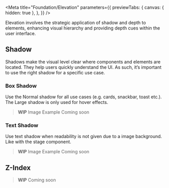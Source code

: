 
<Meta
  title="Foundation/Elevation"
  parameters={{
    previewTabs: {
      canvas: { hidden: true },
    },
  }}
/>

<Banner label="Elevation" section="Foundation" color="purple" puzzle />

<Lead>Elevation involves the strategic application of shadow and depth to elements, enhancing visual hierarchy and providing depth cues within the user interface.</Lead>

## Shadow

Shadows make the visual level clear where components and elements are located.
They help users quickly understand the UI. As such,
it’s important to use the right shadow for a specific use case.

### Box Shadow

Use the Normal shadow for all use cases (e.g. cards, snackbar, toast etc.).
The Large shadow is only used for hover effects.

> **WIP** Image Example Coming soon

### Text Shadow

Use text shadow when readability is not given due to a image background. Like with the
stage component.

> **WIP** Image Example Coming soon

## Z-Index

> **WIP** Coming soon

<Footer>
  <LinkCards>
    <LinkCard
      pageTitle="Foundation/Design Tokens"
      description="We use design tokens to replace hard-coded values in order to ensure a better consistency"
    />
    <LinkCard
      pageTitle="CSS Utilities/Elevation/Opacity"
      description="Specifies the level of transparency for an element"
    />
    <LinkCard
      pageTitle="CSS Utilities/Elevation/Shadow"
      description="Determines the box-shadow or text-shadow effect applied to an element"
    />
  </LinkCards>
</Footer>
